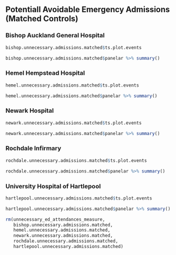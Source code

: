 ## Potentiall Avoidable Emergency Admissions (Matched Controls)


### Bishop Auckland General Hospital
```r
bishop.unnecessary.admissions.matched$ts.plot.events
```

```r
bishop.unnecessary.admissions.matched$panelar %>% summary()
```


### Hemel Hempstead Hospital
```r
hemel.unnecessary.admissions.matched$ts.plot.events
```

```r
hemel.unnecessary.admissions.matched$panelar %>% summary()
```


### Newark Hospital
```r
newark.unnecessary.admissions.matched$ts.plot.events
```

```r
newark.unnecessary.admissions.matched$panelar %>% summary()
```

### Rochdale Infirmary
```r
rochdale.unnecessary.admissions.matched$ts.plot.events
```

```r
rochdale.unnecessary.admissions.matched$panelar %>% summary()
```


### University Hospital of Hartlepool
```r
hartlepool.unnecessary.admissions.matched$ts.plot.events
```
```r
hartlepool.unnecessary.admissions.matched$panelar %>% summary()
```




```r
rm(unnecessary_ed_attendances_measure,
   bishop.unnecessary.admissions.matched,
   hemel.unnecessary.admissions.matched,
   newark.unnecessary.admissions.matched,
   rochdale.unnecessary.admissions.matched,
   hartlepool.unnecessary.admissions.matched)
```

